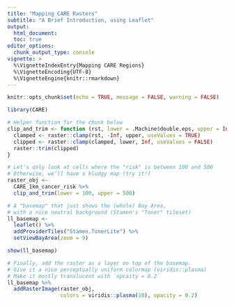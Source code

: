 ```yaml
---
title: "Mapping CARE Rasters"
subtitle: "A Brief Introduction, using Leaflet"
output:
  html_document:
  toc: true
editor_options:
  chunk_output_type: console
vignette: >
  %\VignetteIndexEntry{Mapping CARE Regions}
  %\VignetteEncoding{UTF-8}
  %\VignetteEngine{knitr::rmarkdown}
---
```


```r
knitr::opts_chunk$set(echo = TRUE, message = FALSE, warning = FALSE)
```

```r
library(CARE)
```

```r
# Helper function for the chunk below
clip_and_trim <- function (rst, lower = .Machine$double.eps, upper = Inf) {
  clamped <- raster::clamp(rst, -Inf, upper, useValues = TRUE)
  clipped <- raster::clamp(clamped, lower, Inf, useValues = FALSE)
  raster::trim(clipped)
}
```

```r
# Let's only look at cells where the "risk" is between 100 and 500
# Otherwise, we'll have a kludgy map (try it!)
raster_obj <-
  CARE_1km_cancer_risk %>%
  clip_and_trim(lower = 100, upper = 500)
```

```r
# A "basemap" that just shows the (whole) Bay Area, 
# with a nice neutral background (Stamen's "Toner" tileset)
ll_basemap <- 
  leaflet() %>% 
  addProviderTiles("Stamen.TonerLite") %>% 
  setViewBayArea(zoom = 9)

show(ll_basemap)
```

```r
# Finally, add the raster as a layer on top of the basemap.
# Give it a nice perceptually uniform colormap (viridis::plasma)
# Make it mostly translucent with `opcaity = 0.2`
ll_basemap %>% 
  addRasterImage(raster_obj, 
                 colors = viridis::plasma(10), opacity = 0.2)
```
